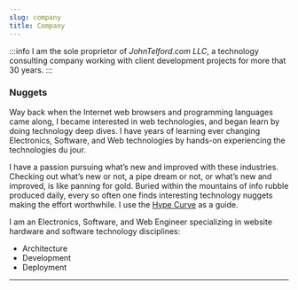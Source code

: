 ```yaml
---
slug: company
title: Company
---
```


:::info
I am the sole proprietor of *JohnTelford.com LLC*, a technology consulting company working with client development projects for more that 30 years.
:::

### Nuggets

Way back when the Internet web browsers and programming languages came along, I became interested in web technologies, and began learn by doing technology deep dives. I have years of learning ever changing Electronics, Software, and Web technologies by hands-on experiencing the technologies du jour.

I have a passion pursuing what’s new and improved with these industries. Checking out what’s new or not, a pipe dream or not, or what’s new and improved, is like panning for gold. Buried within the mountains of info rubble produced daily, every so often one finds interesting technology nuggets making the effort worthwhile. I use the 
 [Hype Curve](/blog/hypecurve) as a guide.

I am an Electronics, Software, and Web Engineer specializing in website hardware and software technology disciplines:

- Architecture
- Development
- Deployment

---
